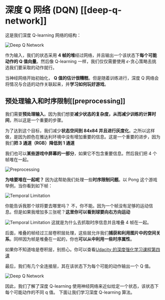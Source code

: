 # 深度 Q 网络 (DQN)  [[deep-q-network]]
这是我们深度 Q-learning 网络的结构：

<img src="https://huggingface.co/datasets/huggingface-deep-rl-course/course-images/resolve/main/en/unit4/deep-q-network.jpg" alt="Deep Q Network"/>

作为输入，我们的状态采用 **4 帧的堆**经过网络，并且输出一个该状态下**每个可能动作的 Q 值向量**。然后像 Q-learning 一样，我们仅仅需要使用 $\epsilon$-贪心策略去挑选我们要采取的动作就行。

当神经网络开始初始化， **Q 值的估计很糟糕**。但是随着训练进行，深度 Q 网络会将情况与合适的动作关联起来，并**学习如何玩好游戏**。

## 预处理输入和时序限制[[preprocessing]]

我们需要**预处理输入**。因为我们想要**减少状态的复杂度，从而减少训练的计算时间**，所以这是一个重要的步骤。

为了达到这个目标，我们减少**状态空间到 84x84 并且进行灰度化**。之所以这样做，是因为颜色在雅达利环境中没有增加重要的信息。这是一个重要的进步，因为我们**把 3 通道（RGB）降低到 1 通道**

我们也可以**某些游戏中屏幕的一部分**，如果它不包含重要信息。然后我们把 4 个帧堆在一起。

<img src="https://huggingface.co/datasets/huggingface-deep-rl-course/course-images/resolve/main/en/unit4/preprocessing.jpg" alt="Preprocessing"/>

**为啥要堆在一起呢？**
因为这帮助我们处理一些**时序限制问题**。以 Pong 这个游戏举例，当你看到如下帧：

<img src="https://huggingface.co/datasets/huggingface-deep-rl-course/course-images/resolve/main/en/unit4/temporal-limitation.jpg" alt="Temporal Limitation"/>

你能告诉我那个球将要去哪里吗？
不，你不能。因为一个帧没有足够的运动信息。但是如果我增加多三张呢？**这里你可以看到球要向右方向运动**

<img src="https://huggingface.co/datasets/huggingface-deep-rl-course/course-images/resolve/main/en/unit4/temporal-limitation-2.jpg" alt="Temporal Limitation"/>
这就是为什么去抓取时序信息并且堆叠 4 帧在一起。

后面，堆叠的帧经过三层卷积层处理，这些层允许我们**捕获和利用图片中的空间关系**。同样因为帧是堆叠在一起的，你也**可以从中利用一些时序属性**。

如果你不知道啥是卷积层，别担心。你可以查看[Udacity 的深度强化学习课程第四课](https://www.udacity.com/course/deep-learning-pytorch--ud188)

最后，我们有几个全连接层，其在该状态下为每个可能的动作输出一个 Q 值。

<img src="https://huggingface.co/datasets/huggingface-deep-rl-course/course-images/resolve/main/en/unit4/deep-q-network.jpg" alt="Deep Q Network"/>

因此，我们了解了深度 Q-learning 使用神经网络来近似给定一个状态，该状态下每个可能动作的不同 q 值。
下面让我们学习深度 Q-learning 算法。
